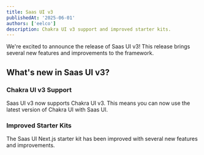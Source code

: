 ```yaml
---
title: Saas UI v3
publishedAt: '2025-06-01'
authors: ['eelco']
description: Chakra UI v3 support and improved starter kits.
---
```


We're excited to announce the release of Saas UI v3! This release brings several new features and improvements to the framework.

## What's new in Saas UI v3?

### Chakra UI v3 Support

Saas UI v3 now supports Chakra UI v3. This means you can now use the latest version of Chakra UI with Saas UI.

### Improved Starter Kits

The Saas UI Next.js starter kit has been improved with several new features and improvements.
